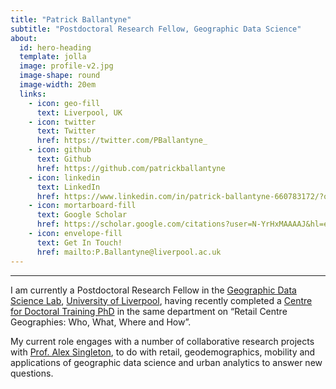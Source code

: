 ```yaml
---
title: "Patrick Ballantyne"
subtitle: "Postdoctoral Research Fellow, Geographic Data Science"
about: 
  id: hero-heading
  template: jolla
  image: profile-v2.jpg
  image-shape: round
  image-width: 20em
  links:
    - icon: geo-fill
      text: Liverpool, UK
    - icon: twitter
      text: Twitter
      href: https://twitter.com/PBallantyne_
    - icon: github
      text: Github
      href: https://github.com/patrickballantyne
    - icon: linkedin
      text: LinkedIn
      href: https://www.linkedin.com/in/patrick-ballantyne-660783172/?originalSubdomain=uk
    - icon: mortarboard-fill
      text: Google Scholar
      href: https://scholar.google.com/citations?user=N-YrHxMAAAAJ&hl=en&oi=ao
    - icon: envelope-fill
      text: Get In Touch!
      href: mailto:P.Ballantyne@liverpool.ac.uk
---
```


---

I am currently a Postdoctoral Research Fellow in the [Geographic Data Science Lab](https://www.liverpool.ac.uk/geographic-data-science/), [University of Liverpool](https://www.liverpool.ac.uk/), having recently completed a [Centre for Doctoral Training PhD](https://datacdt.org/) in the same department on "Retail Centre Geographies: Who, What, Where and How". 

My current role engages with a number of collaborative research projects with [Prof. Alex Singleton](https://www.alex-singleton.com/), to do with retail, geodemographics, mobility and applications of geographic data science and urban analytics to answer new questions.